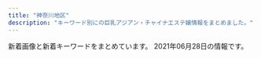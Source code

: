 ```yaml
---
title: "神奈川地区"
description: "キーワード別にの巨乳アジアン・チャイナエステ嬢情報をまとめました。"
---
```


新着画像と新着キーワードをまとめています。
2021年06月28日の情報です。

<DmmAffiliateIns />
<KeywordTable
  shops={
    [
    {
        "url": "http://www.sugoi.esturl.com/",
        "img_links": [
            "http://www.sugoi.esturl.com/photo_news/upimg/75643607cd8483a10c_0.jpg",
            "http://www.sugoi.esturl.com/images/sp_top.jpg",
            "http://www.sugoi.esturl.com/images/maining.jpg",
            "http://www.sugoi.esturl.com/photo_news/upimg/70951608b5e693bbf5_0.jpg",
            "http://www.sugoi.esturl.com/images/tit_therapist.png",
            "http://www.sugoi.esturl.com/photo_news/upimg/9825560a1fc08bf3dd_0.jpg",
            "http://www.sugoi.esturl.com/images/tit_new.png",
            "http://www.sugoi.esturl.com/files/008.jpg",
            "http://www.sugoi.esturl.com/files/003.jpg",
            "http://www.sugoi.esturl.com/images/top.jpg",
            "http://www.sugoi.esturl.com/files/007.jpg",
            "http://www.sugoi.esturl.com/files/002.jpg",
            "http://www.sugoi.esturl.com/images/sp_tit_therapist.png",
            "http://www.sugoi.esturl.com/files/005.jpg",
            "http://www.sugoi.esturl.com/files/001.jpg",
            "http://www.sugoi.esturl.com/files/006.jpg",
            "http://www.sugoi.esturl.com/files/004.jpg",
            "http://www.sugoi.esturl.com/images/sp_tit_new.png",
            "http://www.sugoi.esturl.com/photo_news/upimg/5092060b9e64abf34d_0.jpg",
            "http://www.sugoi.esturl.com/images/img_tel.png"
        ],
        "keywords": {
            "C": 12,
            "D": 36,
            "86": 12,
            "87": 36
        },
        "name": "\u3059\u3054\u3044\u7652\u3057",
        "station": "JR\u6238\u585a\u99c5"
    },
    {
        "keywords": {
            "D": 48,
            "87": 12,
            "85": 12,
            "86": 24,
            "C": 40
        },
        "station": "\u4e0a\u5927\u5ca1\u99c5\u897f\u53e3",
        "img_links": [
            "https://kanojyo-room.jpn.cm/images/room4.jpg",
            "https://kanojyo-room.jpn.cm/images/link_nav07.jpg",
            "https://kanojyo-room.jpn.cm/images/sp_top.jpg",
            "https://kanojyo-room.jpn.cm/images/room1.jpg",
            "https://kanojyo-room.jpn.cm/images/room2.jpg",
            "https://kanojyo-room.jpn.cm/images/room3.jpg",
            "https://kanojyo-room.jpn.cm/images/top.png",
            "https://kanojyo-room.jpn.cm/images/link_nav06.jpg",
            "https://kanojyo-room.jpn.cm/images/close_eject.png",
            "https://kanojyo-room.jpn.cm/images/link_nav03.jpg",
            "https://kanojyo-room.jpn.cm/images/link_nav02.jpg",
            "https://kanojyo-room.jpn.cm/images/tit_eject.jpg",
            "https://kanojyo-room.jpn.cm/images/link_nav05.jpg",
            "https://kanojyo-room.jpn.cm/photos/sites/24/2021/06/2021061014484398.jpg",
            "https://kanojyo-room.jpn.cm/images/link_nav01.jpg",
            "https://kanojyo-room.jpn.cm/images/link_nav04.jpg",
            "https://kanojyo-room.jpn.cm/images/room5.jpg",
            "https://kanojyo-room.jpn.cm/images/img_eject.jpg",
            "https://kanojyo-room.jpn.cm/images/btn_eject.jpg",
            "https://kanojyo-room.jpn.cm/images/tit_face.jpg",
            "https://kanojyo-room.jpn.cm/photos/sites/24/2021/06/2021061014482026.jpg",
            "https://kanojyo-room.jpn.cm/photos/sites/24/2021/06/2021061014491572.jpg",
            "https://kanojyo-room.jpn.cm/images/tit_new.jpg",
            "https://kanojyo-room.jpn.cm/images/room6.jpg",
            "https://kanojyo-room.jpn.cm/photos/sites/24/2021/06/2021061014474482.jpg"
        ],
        "name": "\u86cd",
        "url": "https://kanojyo-room.jpn.cm/"
    },
    {
        "keywords": {
            "E": 10,
            "D": 10,
            "C": 13,
            "87": 10,
            "88": 5,
            "85": 5
        },
        "url": "https://fuwafuwa-girl.jpn.vin/",
        "img_links": [
            "https://fuwafuwa-girl.jpn.vin/images/m10.jpg",
            "https://fuwafuwa-girl.jpn.vin/images/s_news.png",
            "https://fuwafuwa-girl.jpn.vin/images/room1.jpg",
            "https://fuwafuwa-girl.jpn.vin/images/room2.jpg",
            "https://fuwafuwa-girl.jpn.vin/images/room3.jpg",
            "https://fuwafuwa-girl.jpn.vin/images/m12.jpg",
            "https://fuwafuwa-girl.jpn.vin/images/m15.jpg",
            "https://fuwafuwa-girl.jpn.vin/photos/sites/34/2021/02/2021022406110384.jpg",
            "https://fuwafuwa-girl.jpn.vin/photos/sites/34/2021/02/2021022406110282.jpg",
            "https://fuwafuwa-girl.jpn.vin/images/info.jpg",
            "https://fuwafuwa-girl.jpn.vin/images/m11.jpg",
            "https://fuwafuwa-girl.jpn.vin/images/m14.jpg",
            "https://fuwafuwa-girl.jpn.vin/images/s_massage.png",
            "https://fuwafuwa-girl.jpn.vin/images/mobile.jpg",
            "https://fuwafuwa-girl.jpn.vin/images/s_pick.png",
            "https://fuwafuwa-girl.jpn.vin/images/room4.jpg",
            "https://fuwafuwa-girl.jpn.vin/images/m7.jpg",
            "https://fuwafuwa-girl.jpn.vin/images/top.png",
            "https://fuwafuwa-girl.jpn.vin/images/m13.jpg",
            "https://fuwafuwa-girl.jpn.vin/images/m9.jpg",
            "https://fuwafuwa-girl.jpn.vin/images/m8.jpg",
            "https://fuwafuwa-girl.jpn.vin/photos/sites/34/2021/02/202102240611046.jpg",
            "https://fuwafuwa-girl.jpn.vin/images/s_link.png",
            "https://fuwafuwa-girl.jpn.vin/images/s_staff.png",
            "https://fuwafuwa-girl.jpn.vin/photos/sites/34/2021/02/2021022406110276.jpg"
        ],
        "station": "\u4e0a\u5927\u5ca1\u99c5",
        "name": "\u3075\u308f\u3075\u308f\u5a18"
    },
    {
        "url": "http://lavender-est.xyz/",
        "img_links": [
            "http://lavender-est.xyz/girl/10.jpg",
            "http://lavender-est.xyz/images/twitter.jpg",
            "http://lavender-est.xyz/images/mobile.png",
            "http://lavender-est.xyz/girl/7_1.jpg",
            "http://lavender-est.xyz/girl/14_2.jpg",
            "http://lavender-est.xyz/girl/11.jpg",
            "http://lavender-est.xyz/girl/4_1.jpg",
            "http://lavender-est.xyz/images/room/r1.jpg",
            "http://lavender-est.xyz/girl/10_1.jpg",
            "http://lavender-est.xyz/girl/3_1.jpg",
            "http://lavender-est.xyz/girl/9.jpg",
            "http://lavender-est.xyz/images/room/r3.jpg",
            "http://lavender-est.xyz/images/tel.png",
            "http://lavender-est.xyz/girl/15_1.jpg",
            "http://lavender-est.xyz/girl/no.jpg",
            "http://lavender-est.xyz/girl/9_1.jpg",
            "http://lavender-est.xyz/girl/9_2.jpg",
            "http://lavender-est.xyz/girl/5_2.jpg",
            "http://lavender-est.xyz/girl/5_3.jpg",
            "http://lavender-est.xyz/girl/15.jpg",
            "http://lavender-est.xyz/i/girl/4.jpg",
            "http://lavender-est.xyz/images/top01.jpg",
            "http://lavender-est.xyz/girl/3.jpg",
            "http://lavender-est.xyz/girl/7.jpg",
            "http://lavender-est.xyz/girl/1.jpg",
            "http://lavender-est.xyz/images/lr_02.jpg",
            "http://lavender-est.xyz/girl/7_2.jpg",
            "http://lavender-est.xyz/girl/4.jpg",
            "http://lavender-est.xyz/girl/14_1.jpg",
            "http://lavender-est.xyz/girl/5.jpg",
            "http://lavender-est.xyz/girl/2_1.jpg",
            "http://lavender-est.xyz/girl/14.jpg",
            "http://lavender-est.xyz/girl/5_1.jpg",
            "http://lavender-est.xyz/girl/6.jpg",
            "http://lavender-est.xyz/girl/2.jpg",
            "http://lavender-est.xyz/girl/6_1.jpg",
            "http://lavender-est.xyz/images/room/r4.jpg",
            "http://lavender-est.xyz/girl/11_1.jpg",
            "http://lavender-est.xyz/girl/11_2.jpg",
            "http://lavender-est.xyz/images/room/r2.jpg",
            "http://lavender-est.xyz/girl/10_2.jpg",
            "http://lavender-est.xyz/images/bar_staff.jpg",
            "http://lavender-est.xyz/images/pro_girl_line.jpg"
        ],
        "keywords": {},
        "name": "\u30e9\u30d9\u30f3\u30c0\u30fc",
        "station": "JR\u85e4\u6ca2\u99c5\u5357\u53e3"
    },
    {
        "img_links": [
            "http://www.hatsukoi.mensest.com/files/005.jpg",
            "http://www.hatsukoi.mensest.com/files/002.jpg",
            "http://www.hatsukoi.mensest.com/images/btn2.png",
            "http://www.hatsukoi.mensest.com/images/icon_tel.png",
            "http://www.hatsukoi.mensest.com/files/004.jpg",
            "http://www.hatsukoi.mensest.com/files/006.jpg",
            "http://www.hatsukoi.mensest.com/files/001.jpg",
            "http://www.hatsukoi.mensest.com/common/images/photo01.jpg",
            "http://www.hatsukoi.mensest.com/common/images/photo03.jpg",
            "http://www.hatsukoi.mensest.com/images/icon_top.png",
            "http://www.hatsukoi.mensest.com/images/icon_info.png",
            "http://www.hatsukoi.mensest.com/images/icon_staff.png",
            "http://www.hatsukoi.mensest.com/images/mainImg_sub.jpg",
            "http://www.hatsukoi.mensest.com/common/images/photo02.jpg",
            "http://www.hatsukoi.mensest.com/files/003.jpg"
        ],
        "station": "JR\u6771\u6238\u585a\u99c5\u6771\u53e3",
        "url": "http://www.hatsukoi.mensest.com/",
        "name": "\u521d\u604b",
        "keywords": {
            "86": 4,
            "D": 24,
            "87": 16,
            "88": 4
        }
    },
    {
        "station": "JR\u5e73\u585a\u99c5",
        "img_links": [
            "http://esthe-massage.pw/img/cg05.jpg",
            "http://esthe-massage.pw/img/m20.jpg",
            "http://esthe-massage.pw/img/noo.png",
            "http://esthe-massage.pw/img/m5.jpg",
            "http://esthe-massage.pw/img/m4.jpg",
            "http://esthe-massage.pw/img/m30.jpg",
            "http://esthe-massage.pw/img/cg04.jpg",
            "http://esthe-massage.pw/img/stan.png",
            "http://esthe-massage.pw/img/cg01.jpg",
            "http://esthe-massage.pw/img/cg02.jpg",
            "http://esthe-massage.pw/img/top.jpg",
            "http://esthe-massage.pw/img/m1.jpg",
            "http://esthe-massage.pw/img/m60.jpg",
            "http://esthe-massage.pw/img/no.png",
            "http://esthe-massage.pw/img/m6.jpg",
            "http://esthe-massage.pw/img/fla.jpg",
            "http://esthe-massage.pw/img/m10.jpg",
            "http://esthe-massage.pw/img/cg03.jpg",
            "http://esthe-massage.pw/img/m3.jpg",
            "http://esthe-massage.pw/img/m2.jpg"
        ],
        "url": "http://esthe-massage.pw/",
        "name": "\u6843\u9999",
        "keywords": {
            "E": 2,
            "86": 3,
            "85": 1,
            "D": 3,
            "87": 1
        }
    },
    {
        "keywords": {
            "D": 4,
            "90": 1,
            "85": 1,
            "88": 1,
            "87": 1,
            "89": 2,
            "C": 2
        },
        "img_links": [
            "http://candy.relaxjp.com/css/staff/staff002.png",
            "http://candy.relaxjp.com/css/staff/staff007.png",
            "http://candy.relaxjp.com/css/staff/staff006-a.png",
            "http://candy.relaxjp.com/css/staff/staff007-a.png",
            "http://candy.relaxjp.com/css/nav/nav-005.png",
            "http://candy.relaxjp.com/css/staff/staff001-a.png",
            "http://candy.relaxjp.com/css/staff/staff0001.png",
            "http://candy.relaxjp.com/css/staff/staff003.png",
            "http://candy.relaxjp.com/css/nav/nav-001.png",
            "http://candy.relaxjp.com/css/nav/nav-004.png",
            "http://candy.relaxjp.com/css/osusume30.jpg",
            "http://candy.relaxjp.com/images/slider1/003.jpg",
            "http://candy.relaxjp.com/css/top000001.png",
            "http://candy.relaxjp.com/css/staff/staff005.png",
            "http://candy.relaxjp.com/css/staff/staff004-a.png",
            "http://candy.relaxjp.com/css/tel.png",
            "http://candy.relaxjp.com/css/staff/staff005-a.png",
            "http://candy.relaxjp.com/images/slider1/001.jpg",
            "http://candy.relaxjp.com/css/nav/nav-003.png",
            "http://candy.relaxjp.com/css/nav/nav-006.png",
            "http://candy.relaxjp.com/css/staff/staff006.png",
            "http://candy.relaxjp.com/css/staff/staff004.png",
            "http://candy.relaxjp.com/css/nav/nav-002.png",
            "http://candy.relaxjp.com/css/staff/staff003-a.png",
            "http://candy.relaxjp.com/css/staff/staff002-a.png"
        ],
        "station": "JR\u6771\u6238\u585a\u99c5\u6771\u53e3",
        "name": "Candy",
        "url": "http://candy.relaxjp.com/"
    },
    {
        "keywords": {
            "D": 15,
            "85": 3,
            "86": 12,
            "C": 3,
            "87": 3
        },
        "img_links": [
            "http://oppama.iest.info/photos/sites/10/2018/07/2018073109281695.jpg",
            "http://oppama.iest.info/images/s_pick.png",
            "http://oppama.iest.info/photos/sites/10/2018/07/2018073109281797.jpg",
            "http://oppama.iest.info/images/room4.jpg",
            "http://cdn.dino-es.com/images/logo/150x40DinoEs.png",
            "http://oppama.iest.info/photos/sites/10/2018/07/2018073109281740.jpg",
            "http://oppama.iest.info/images/bj3.jpg",
            "http://cdn.dino-es.com/images/line.jpg",
            "http://oppama.iest.info/images/room3.jpg",
            "http://oppama.iest.info/images/mobile.png",
            "http://oppama.iest.info/photos/sites/10/2018/05/2018053009323272.jpg",
            "http://oppama.iest.info/images/s_news2.png",
            "http://oppama.iest.info/images/l1.jpg",
            "http://oppama.iest.info/photos/sites/10/2018/07/2018073109281759.jpg",
            "http://oppama.iest.info/images/s_news.png",
            "http://oppama.iest.info/photos/sites/10/2018/07/2018073109281781.jpg",
            "http://oppama.iest.info/images/room2.jpg",
            "http://oppama.iest.info/images/top.jpg",
            "http://oppama.iest.info/photos/sites/10/2018/05/2018053009323210.jpg",
            "http://oppama.iest.info/photos/sites/10/2018/05/2018053009323372.jpg",
            "http://cdn.dino-es.com/images/allpics/KL77e92f55838704c7de0a1eb6ca2a81a0/4ec1d6974658a8b101911755e5d05691.jpg",
            "http://oppama.iest.info/images/s_staff.jpg",
            "http://oppama.iest.info/images/room6.jpg",
            "http://oppama.iest.info/images/room5.jpg",
            "http://oppama.iest.info/images/room1.jpg",
            "http://oppama.iest.info/photos/sites/10/2018/05/2018053009323253.jpg"
        ],
        "url": "http://oppama.iest.info/",
        "name": "\u8ffd\u6d5c\u30de\u30c3\u30b5\u30fc\u30b8",
        "station": "\u8ffd\u6d5c\u99c5"
    },
    {
        "img_links": [
            "http://haruk.work/sp/images/news.jpg",
            "http://haruk.work/sp/images/footer.png",
            "http://haruk.work/images/2.jpg",
            "http://haruk.work/sp/images/int4.jpg",
            "http://haruk.work/images/line.png",
            "http://haruk.work/images/1.jpg",
            "http://haruk.work/sp/images/info.png",
            "http://haruk.work/sp/images/int3.jpg",
            "http://haruk.work/sp/images/3.jpg",
            "http://haruk.work/sp/img/yuna1.jpg",
            "http://haruk.work/sp/img/akari1.jpg",
            "http://haruk.work/sp/images/int1.jpg",
            "http://haruk.work/images/tel.jpg",
            "http://haruk.work/images/staff_t.jpg",
            "http://haruk.work/sp/images/tel.jpg",
            "http://haruk.work/images/interior_t.jpg",
            "http://haruk.work/sp/images/newsb.png",
            "http://haruk.work/images/sys.png",
            "http://haruk.work/img/akari1.jpg",
            "http://haruk.work/sp/images/sys.png",
            "http://haruk.work/sp/img/ayumi1.jpg",
            "http://haruk.work/sp/images/ac2.jpg",
            "http://haruk.work/img/yuna1.jpg",
            "http://haruk.work/sp/menu/top.jpg",
            "http://haruk.work/images/3.jpg",
            "http://haruk.work/sp/images/sms.jpg",
            "http://haruk.work/images/sm.jpg",
            "http://haruk.work/images/info.png",
            "http://haruk.work/images/rec1.png",
            "http://haruk.work/sp/images/head.jpg",
            "http://haruk.work/sp/images/staff_t.jpg",
            "http://haruk.work/sp/images/rec2.jpg",
            "http://haruk.work/images/ta.jpg",
            "http://haruk.work/sp/images/int5.jpg",
            "http://haruk.work/sp/images/rec1.png",
            "http://haruk.work/sp/images/2.jpg",
            "http://haruk.work/images/int1.png",
            "http://haruk.work/sp/images/ac1.jpg",
            "http://haruk.work/sp/images/int2.jpg",
            "http://haruk.work/images/news.png",
            "http://haruk.work/images/head.jpg",
            "http://haruk.work/img/ayumi1.jpg",
            "http://haruk.work/sp/images/1.jpg",
            "http://haruk.work/sp/images/info_t.jpg",
            "http://haruk.work/sp/images/interior_t.jpg",
            "http://haruk.work/sp/menu/staff.jpg",
            "http://haruk.work/images/rec2.jpg",
            "http://haruk.work/images/int2.png"
        ],
        "station": "JR\u5927\u8239\u99c5\u6771\u53e3",
        "url": "http://haruk.work/",
        "name": "\u5eb7\u7f8e\uff5e\u30b3\u30a6\u30df\uff5e",
        "keywords": {}
    },
    {
        "keywords": {},
        "img_links": [
            "http://yacho.est-u.com/images/index_12.jpg",
            "http://yacho.est-u.com/images/staff_03.jpg",
            "http://yacho.est-u.com/images/staff_01.jpg",
            "http://yacho.est-u.com/images/index_15.jpg",
            "http://yacho.est-u.com/images/1.jpg",
            "http://yacho.est-u.com/images/index_02.jpg",
            "http://yacho.est-u.com/images/index_10.jpg",
            "http://yacho.est-u.com/images/6.jpg",
            "http://yacho.est-u.com/images/index_17.jpg",
            "http://yacho.est-u.com/images/index_06.jpg",
            "http://yacho.est-u.com/images/k1.jpg",
            "http://yacho.est-u.com/images/index_07.jpg",
            "http://yacho.est-u.com/images/index_01.jpg",
            "http://yacho.est-u.com/images/index_04.jpg",
            "http://yacho.est-u.com/images/3.jpg",
            "http://yacho.est-u.com/images/k2.jpg",
            "http://yacho.est-u.com/images/index_03.jpg",
            "http://yacho.est-u.com/images/index_14.jpg",
            "http://yacho.est-u.com/images/index_05.jpg",
            "http://yacho.est-u.com/images/2.jpg",
            "http://yacho.est-u.com/images/5.jpg",
            "http://yacho.est-u.com/images/4.jpg"
        ],
        "station": "JR\u85e4\u6ca2\u99c5\u5357\u53e3",
        "name": "\u591c\u8776",
        "url": "http://yacho.est-u.com/"
    },
    {
        "station": "JR\u65b0\u6749\u7530\u99c5\u897f\u53e3",
        "keywords": {},
        "img_links": [
            "http://www.sh-riraku77.site/picture/top23.png",
            "http://www.sh-riraku77.site/plus/images/room4.jpg",
            "http://www.sh-riraku77.site/picture/i_therapist.png",
            "http://www.sh-riraku77.site/uploads/210608/1-21060Q30J02X.jpg",
            "http://www.sh-riraku77.site/picture/photo3.png",
            "http://www.sh-riraku77.site/picture/top22.png",
            "http://www.sh-riraku77.site/picture/end.png",
            "http://www.sh-riraku77.site/plus/images/room3.jpg",
            "http://www.sh-riraku77.site/plus/images/room2.jpg",
            "http://www.sh-riraku77.site/picture/s_staff.png",
            "http://www.sh-riraku77.site/plus/images/room1.jpg",
            "http://www.sh-riraku77.site/uploads/210325/1-210325133926495.jpg",
            "http://www.sh-riraku77.site/picture/s_new.png"
        ],
        "name": "\u82b1\u306e\u604b",
        "url": "http://www.sh-riraku77.site/"
    },
    {
        "station": "\u6e58\u5357\u53f0\u99c5\u6771\u53e3",
        "url": "http://www.kaori.mensest.com/",
        "keywords": {
            "C": 13,
            "87": 10,
            "D": 10
        },
        "img_links": [
            "http://princess.ests.jp/images/room-1.jpg",
            "http://www.kaori.mensest.com/images/room-00.jpg",
            "http://www.kaori.mensest.com/files/004.jpg",
            "http://www.kaori.mensest.com/images/mobile.jpg",
            "http://princess.ests.jp/images/room-4.jpg",
            "http://www.kaori.mensest.com/files/002.jpg",
            "http://www.kaori.mensest.com/files/003.jpg",
            "http://www.kaori.mensest.com/files/001.jpg",
            "http://princess.ests.jp/images/room-3.jpg",
            "http://www.kaori.mensest.com/images/top.png",
            "http://www.kaori.mensest.com/images/s_staff.jpg",
            "http://www.kaori.mensest.com/files/005.jpg",
            "http://www.kaori.mensest.com/images/s_link.jpg"
        ],
        "name": "\u591c\u306e\u9999\u308a"
    },
    {
        "keywords": {
            "F": 8,
            "E": 8,
            "C": 8,
            "D": 61
        },
        "name": "\u30ad\u30e5\u30fc\u30c8",
        "station": "JR\u5c0f\u7530\u539f\u99c5\u897f\u53e3",
        "img_links": [
            "http://onlyone-relax.xyz/images/cg07.jpg",
            "http://onlyone-relax.xyz/images/1.jpg",
            "http://onlyone-relax.xyz/images/top2.png",
            "http://onlyone-relax.xyz/images/cg05.jpg",
            "http://onlyone-relax.xyz/images/cg04.jpg",
            "http://onlyone-relax.xyz/images/cg01.jpg",
            "http://onlyone-relax.xyz/images/spacer300x450.png",
            "http://onlyone-relax.xyz/images/cg10.jpg",
            "http://onlyone-relax.xyz/images/qr.jpg",
            "http://onlyone-relax.xyz/images/2.jpg",
            "http://onlyone-relax.xyz/images/cg02.jpg",
            "http://onlyone-relax.xyz/images/cg09.jpg",
            "http://onlyone-relax.xyz/images/cg06.jpg",
            "http://onlyone-relax.xyz/images/4.jpg",
            "http://onlyone-relax.xyz/images/cg03.jpg",
            "http://onlyone-relax.xyz/images/top.png",
            "http://onlyone-relax.xyz/images/cg08.jpg"
        ],
        "url": "http://onlyone-relax.xyz/"
    },
    {
        "name": "\u990a\u751f\u5802",
        "img_links": [
            "http://es-treat.com/staff/yuyu/01mb.jpg",
            "http://es-treat.com/staff/nana/01.jpg",
            "http://es-treat.com/pic/head.jpg",
            "http://es-treat.com/staff/remi/01.jpg",
            "http://es-treat.com/staff/yuyu/01.jpg",
            "http://es-treat.com/staff/rie/01mb.jpg",
            "http://es-treat.com/staff/nana/01mb.jpg",
            "http://es-treat.com/staff/emi/01mb.jpg",
            "http://es-treat.com/img/tel.jpg",
            "http://es-treat.com/staff/remi/01mb.jpg",
            "http://es-treat.com/staff/emi/01.jpg",
            "http://es-treat.com/img/ttl_staff.png",
            "http://es-treat.com/staff/rie/01.jpg",
            "http://es-treat.com/staff/yuri/01mb.jpg",
            "http://es-treat.com/staff/yuri/01.jpg",
            "http://es-treat.com/img/acs.jpg",
            "http://es-treat.com/pic/topimg1.jpg"
        ],
        "station": "\u5929\u738b\u753a\u99c5\u5357\u53e3",
        "url": "http://es-treat.com/",
        "keywords": {
            "C": 13
        }
    },
    {
        "station": "JR\u6238\u585a\u99c5\u6771\u53e3",
        "name": "\u840c\u3048",
        "keywords": {
            "86": 18,
            "E": 3,
            "D": 15
        },
        "url": "http://pretty-esthe.com/",
        "img_links": [
            "http://pretty-esthe.com/images/cg01.jpg",
            "http://pretty-esthe.com/images/cg02.jpg",
            "http://pretty-esthe.com/images/r1.jpg",
            "http://pretty-esthe.com/images/staff_s.png",
            "http://pretty-esthe.com/images/top.png",
            "http://pretty-esthe.com/images/cg07.jpg",
            "http://pretty-esthe.com/images/r3.jpg",
            "http://pretty-esthe.com/images/r2.jpg",
            "http://pretty-esthe.com/images/cg03.jpg",
            "http://pretty-esthe.com/images/cg09.jpg",
            "http://pretty-esthe.com/images/evetop.png",
            "http://pretty-esthe.com/images/r4.jpg",
            "http://pretty-esthe.com/images/cg05.jpg",
            "http://pretty-esthe.com/images/news.png"
        ]
    },
    {
        "name": "Best Love \uff5e\u30d9\u30b9\u30c8\u30e9\u30d6\uff5e",
        "station": "JR\u5e73\u585a\u99c5\u5317\u53e3",
        "url": "http://www.bestlove.iesjp.com/",
        "keywords": {
            "C": 37,
            "87": 12,
            "D": 8,
            "83": 20
        },
        "img_links": [
            "http://www.bestlove.iesjp.com/files/003-03.jpg",
            "http://www.bestlove.iesjp.com/files/005-02.jpg",
            "http://www.bestlove.iesjp.com/files/009-03.jpg",
            "http://www.bestlove.iesjp.com/files/008.jpg",
            "http://www.bestlove.iesjp.com/files/001-03.jpg",
            "http://www.bestlove.iesjp.com/files/002-02.jpg",
            "http://www.bestlove.iesjp.com/files/001-02.jpg",
            "http://www.bestlove.iesjp.com/files/004-02.jpg",
            "http://www.bestlove.iesjp.com/files/004.jpg",
            "http://www.bestlove.iesjp.com/files/005.jpg",
            "http://www.bestlove.iesjp.com/files/002-03.jpg",
            "http://www.bestlove.iesjp.com/files/007-02.jpg",
            "http://www.bestlove.iesjp.com/files/007-03.jpg",
            "http://www.bestlove.iesjp.com/files/001.jpg",
            "http://www.bestlove.iesjp.com/files/007.jpg",
            "http://www.bestlove.iesjp.com/files/008-03.jpg",
            "http://www.bestlove.iesjp.com/photo_news/upimg/3962760c85494d91ae_0.jpg",
            "http://www.bestlove.iesjp.com/photo_news/upimg/5129560a1cb3fa4f74_0.jpg",
            "http://www.bestlove.iesjp.com/files/006-02.jpg",
            "http://www.bestlove.iesjp.com/files/009-02.jpg",
            "http://www.bestlove.iesjp.com/images/line.png",
            "http://www.bestlove.iesjp.com/files/009.jpg",
            "http://www.bestlove.iesjp.com/files/002.jpg",
            "http://www.bestlove.iesjp.com/files/004-03.jpg",
            "http://www.bestlove.iesjp.com/images/mobile.jpg",
            "http://www.bestlove.iesjp.com/files/005-03.jpg",
            "http://www.bestlove.iesjp.com/files/006-03.jpg",
            "http://www.bestlove.iesjp.com/images/r3.jpg",
            "http://www.bestlove.iesjp.com/files/006.jpg",
            "http://www.bestlove.iesjp.com/images/atomosky.jpg",
            "http://www.bestlove.iesjp.com/files/003.jpg",
            "http://www.bestlove.iesjp.com/files/008-02.jpg",
            "http://www.bestlove.iesjp.com/files/003-02.jpg"
        ]
    },
    {
        "keywords": {},
        "img_links": [
            "http://www.hamabei.com/images/giral012.jpg",
            "http://www.hamabei.com/images/buttona_08.jpg",
            "http://www.hamabei.com/images/miki1.jpg",
            "http://www.hamabei.com/images/buttona_06.jpg",
            "http://www.hamabei.com/images/nana1.jpg",
            "http://www.hamabei.com/images/buttona_03.jpg",
            "http://www.hamabei.com/images/yuka1.jpg",
            "http://www.hamabei.com/images/qr.jpg",
            "http://www.hamabei.com/images/giral007.jpg",
            "http://www.hamabei.com/images/buttona_05.jpg",
            "http://www.hamabei.com/images/giral015.jpg",
            "http://www.hamabei.com/images/buttona_04.jpg",
            "http://www.hamabei.com/images/giral014.jpg",
            "http://www.hamabei.com/images/kaori1.jpg",
            "http://www.hamabei.com/images/giral009.jpg",
            "http://www.hamabei.com/images/buttona_07.jpg"
        ],
        "station": "JR\u8305\u30f6\u5d0e\u99c5\u5357\u53e3",
        "name": "\u6d5c\u8fba\u306e\u604b",
        "url": "http://www.hamabei.com/"
    },
    {
        "img_links": [],
        "url": "http://oil.abnavi.info/",
        "station": "\u9db4\u5dfb\u6e29\u6cc9\u99c5\u5317\u53e3",
        "keywords": {},
        "name": "\u30a2\u30ed\u30a8"
    },
    {
        "keywords": {},
        "station": "\u6e58\u5357\u53f0\u99c5\u897f\u53e3",
        "name": "\u6e05\u6c34\u6e7e",
        "url": "http://vinerty.xyz/",
        "img_links": [
            "http://vinerty.xyz/uploads/210414/1-21041415424K61.jpg",
            "http://vinerty.xyz/templets/default/picture/rec1.png",
            "http://vinerty.xyz/uploads/180620/1-1P62010193X63.jpg",
            "http://vinerty.xyz/uploads/210414/1-210414154313312.jpg",
            "http://vinerty.xyz/uploads/210414/1-21041416305D18.jpg",
            "http://vinerty.xyz/templets/default/picture/head.jpg",
            "http://vinerty.xyz/uploads/180620/1-1P62010154K00.png",
            "http://vinerty.xyz/uploads/210414/1-210414154346291.png",
            "http://vinerty.xyz/uploads/210424/1-210424092F2349.jpg",
            "http://vinerty.xyz/uploads/210414/1-2104141542145O.jpg",
            "http://vinerty.xyz/templets/default/picture/staff_t.jpg",
            "http://vinerty.xyz/templets/default/picture/news.jpg",
            "http://vinerty.xyz/templets/default/picture/interior_t.jpg"
        ]
    },
    {
        "keywords": {},
        "station": "\u8305\u30f6\u5d0e\u99c5\u5357\u53e3",
        "url": "http://tenshinokoi.es-come.net/",
        "name": "\u5929\u4f7f\u306e\u604b",
        "img_links": [
            "http://tenshinokoi.es-come.net/images/info1.jpg",
            "http://tenshinokoi.es-come.net/images/infobar.png",
            "http://tenshinokoi.es-come.net/images/therapistbar.png",
            "http://tenshinokoi.es-come.net/girls/yuki1.jpg",
            "http://tenshinokoi.es-come.net/i/120/risa1.jpg",
            "http://tenshinokoi.es-come.net/i/80/sumire1.jpg",
            "http://tenshinokoi.es-come.net/girls/misaki1.jpg",
            "http://tenshinokoi.es-come.net/img/yuyu1.jpg",
            "http://tenshinokoi.es-come.net/i/120/yuyu1.jpg",
            "http://tenshinokoi.es-come.net/i/120/sumire1.jpg",
            "http://tenshinokoi.es-come.net/img/sumire1.jpg",
            "http://tenshinokoi.es-come.net/images/share/sp-kp2.png",
            "http://tenshinokoi.es-come.net/img/header01.jpg",
            "http://tenshinokoi.es-come.net/i/120/yuna1.jpg",
            "http://tenshinokoi.es-come.net/images/share/pickup.png",
            "http://tenshinokoi.es-come.net/girls/riri1.jpg",
            "http://tenshinokoi.es-come.net/i/80/yuna1.jpg",
            "http://tenshinokoi.es-come.net/i/80/risa1.jpg",
            "http://tenshinokoi.es-come.net/img/header00.jpg",
            "http://tenshinokoi.es-come.net/images/info2.jpg",
            "http://tenshinokoi.es-come.net/girls/hiromi1.jpg",
            "http://tenshinokoi.es-come.net/girls/yurika1.jpg",
            "http://tenshinokoi.es-come.net/img/header02.jpg",
            "http://tenshinokoi.es-come.net/images/share/tel.png",
            "http://tenshinokoi.es-come.net/img/risa1.jpg",
            "http://tenshinokoi.es-come.net/girls/sumire1.jpg",
            "http://tenshinokoi.es-come.net/images/shishubar.png",
            "http://tenshinokoi.es-come.net/i/80/yuyu1.jpg",
            "http://tenshinokoi.es-come.net/girls/kana1.jpg",
            "http://tenshinokoi.es-come.net/girls/risa1.jpg",
            "http://tenshinokoi.es-come.net/girls/yuyu1.jpg",
            "http://tenshinokoi.es-come.net/images/qr.jpg"
        ]
    },
    {
        "station": "\u79e6\u91ce\u99c5\u5317\u53e3",
        "name": "\u30a2\u30ea\u30fc\u30ca",
        "img_links": [
            "https://arena.jpn.vin/images/s_face.jpg",
            "https://arena.jpn.vin/photos/sites/25/2021/02/2021021019135553.jpg",
            "https://arena.jpn.vin/images/room1.jpg",
            "https://arena.jpn.vin/images/s_news.jpg",
            "https://arena.jpn.vin/images/room3.jpg",
            "https://arena.jpn.vin/images/s_staff.jpg",
            "https://arena.jpn.vin/images/room4.jpg",
            "https://arena.jpn.vin/images/room2.jpg",
            "https://arena.jpn.vin/photos/sites/25/2021/03/2021031912153947.jpg",
            "https://arena.jpn.vin/photos/sites/25/2021/02/2021021019135619.jpg",
            "https://arena.jpn.vin/images/news_bj2.jpg",
            "https://arena.jpn.vin/images/new.jpg",
            "https://arena.jpn.vin/photos/sites/25/2021/02/202102101913575.jpg",
            "https://arena.jpn.vin/images/s_link.jpg",
            "https://arena.jpn.vin/photos/sites/25/2021/04/2021043011491629.jpg",
            "https://arena.jpn.vin/images/mobile.jpg",
            "https://arena.jpn.vin/photos/sites/25/2021/02/2021021019135821.jpg",
            "https://arena.jpn.vin/images/top.jpg",
            "https://arena.jpn.vin/images/tel.jpg",
            "https://arena.jpn.vin/images/s2.jpg",
            "https://arena.jpn.vin/images/s1.jpg"
        ],
        "keywords": {
            "D": 108,
            "85": 36,
            "83": 18,
            "87": 18,
            "C": 14,
            "86": 36
        },
        "url": "https://arena.jpn.vin/"
    },
    {
        "name": "\u5922\u306e\u8776\u3005",
        "keywords": {
            "D": 15,
            "86": 18,
            "E": 3
        },
        "station": "\u4e0a\u6c38\u8c37\u99c5",
        "url": "http://tiffany1818.biz/",
        "img_links": [
            "http://tiffany1818.biz/images/top.png",
            "http://tiffany1818.biz/images/news.png",
            "http://tiffany1818.biz/images/cg01.jpg",
            "http://tiffany1818.biz/images/cg03.jpg",
            "http://tiffany1818.biz/images/staff_s.png",
            "http://tiffany1818.biz/images/cg07.jpg",
            "http://tiffany1818.biz/images/evetop.png",
            "http://tiffany1818.biz/images/cg06.jpg",
            "http://tiffany1818.biz/images/cg02.jpg",
            "http://tiffany1818.biz/images/cg05.jpg"
        ]
    },
    {
        "name": "\u30a2\u30eb\u30b9",
        "url": "https://174018370.wixsite.com/mysite-5/",
        "keywords": {
            "F": 1,
            "84": 4,
            "\u30bb\u30af\u30b7\u30fc": 5,
            "87": 5
        },
        "station": "JR\u85e4\u6ca2\u99c5\u5357\u53e3",
        "img_links": [
            "https://static.wixstatic.com/media/fa16f5_c5eb62e882bb4223841ed94f9c0e4c94~mv2.jpg",
            "https://static.wixstatic.com/media/fa16f5_86eb1c796f8c4331b4c38b69cda1b743~mv2.jpg",
            "https://static.wixstatic.com/media/fa16f5_10bb2bee15cc4bae8e5cb63703e45c70~mv2.jpg"
        ]
    },
    {
        "url": "http://hana-tobira.xyz/",
        "img_links": [
            "http://hana-tobira.xyz/images/g7.jpg",
            "http://hana-tobira.xyz/images/tite-staff.jpg",
            "http://hana-tobira.xyz/images/end.png",
            "http://hana-tobira.xyz/images/tite-link.jpg",
            "http://hana-tobira.xyz/images/g4.jpg",
            "http://hana-tobira.xyz/images/g.jpg",
            "http://hana-tobira.xyz/images/g2.jpg",
            "http://hana-tobira.xyz/images/g5.jpg",
            "http://hana-tobira.xyz/images/tite-i.png",
            "http://hana-tobira.xyz/images/mobile.jpg",
            "http://hana-tobira.xyz/images/pickup_t.jpg",
            "http://hana-tobira.xyz/images/g6.jpg"
        ],
        "keywords": {
            "C": 13
        },
        "name": "\u82b1\u306e\u6249",
        "station": "JR\u85e4\u6ca2\u99c5\u5357\u53e3"
    },
    {
        "img_links": [
            "http://meetyou.me-es.com/images/rec.jpg",
            "http://meetyou.me-es.com/images/r03.jpg",
            "http://meetyou.me-es.com/girl/09.jpg",
            "http://meetyou.me-es.com/girl/015.jpg",
            "http://meetyou.me-es.com/girl/06.jpg",
            "http://meetyou.me-es.com/girl/08.jpg",
            "http://meetyou.me-es.com/images/rec_10.jpg",
            "http://meetyou.me-es.com/images/index_05.jpg",
            "http://meetyou.me-es.com/images/info_tit.jpg",
            "http://meetyou.me-es.com/images/info_10.jpg",
            "http://meetyou.me-es.com/images/sub_13.jpg",
            "http://meetyou.me-es.com/girl/013.jpg",
            "http://meetyou.me-es.com/images/index_10.jpg",
            "http://meetyou.me-es.com/images/index_02.jpg",
            "http://meetyou.me-es.com/images/index_06.jpg",
            "http://meetyou.me-es.com/images/index_08.jpg",
            "http://meetyou.me-es.com/images/index_17.jpg",
            "http://meetyou.me-es.com/girl/03.jpg",
            "http://meetyou.me-es.com/images/staff_10.jpg",
            "http://meetyou.me-es.com/images/index_09.jpg",
            "http://meetyou.me-es.com/images/index_15.jpg",
            "http://meetyou.me-es.com/images/index_04.jpg",
            "http://meetyou.me-es.com/images/r02.jpg",
            "http://meetyou.me-es.com/images/index_07.jpg",
            "http://meetyou.me-es.com/girl/07.jpg",
            "http://meetyou.me-es.com/images/index_03.jpg",
            "http://meetyou.me-es.com/girl/017.jpg",
            "http://meetyou.me-es.com/girl/018.jpg",
            "http://meetyou.me-es.com/images/r01.jpg",
            "http://meetyou.me-es.com/images/index_13.jpg",
            "http://meetyou.me-es.com/girl/00.jpg",
            "http://meetyou.me-es.com/images/index_01.jpg",
            "http://meetyou.me-es.com/images/r04.jpg",
            "http://meetyou.me-es.com/girl/02.jpg"
        ],
        "name": "\u30df\u30fc\u30c8\u30e6\u30fc",
        "keywords": {
            "D": 1,
            "C": 8
        },
        "url": "http://meetyou.me-es.com/",
        "station": "\u9577\u5f8c\u99c5\u6771\u53e3"
    },
    {
        "img_links": [
            "http://izumi.ests.jp/images/info.jpg",
            "http://izumi.ests.jp/images/mobile.jpg",
            "http://izumi.ests.jp/images/s_news.jpg",
            "http://izumi.ests.jp/photos/sites/54/2020/05/2020051209400132.jpg",
            "http://izumi.ests.jp/images/service3.jpg",
            "http://izumi.ests.jp/images/top.jpg",
            "http://izumi.ests.jp/photos/sites/54/2019/10/2019100205592997.jpg",
            "http://izumi.ests.jp/images/room4.jpg",
            "http://izumi.ests.jp/images/service4.jpg",
            "http://izumi.ests.jp/images/room2.jpg",
            "http://izumi.ests.jp/images/service2.jpg",
            "http://izumi.ests.jp/images/service1.jpg",
            "http://izumi.ests.jp/images/s1.jpg",
            "http://izumi.ests.jp/photos/sites/54/2020/09/2020092004565418.jpg",
            "http://izumi.ests.jp/photos/sites/54/2020/07/2020070605483923.jpg",
            "http://izumi.ests.jp/photos/sites/54/2020/12/2020121307073529.jpg",
            "http://izumi.ests.jp/photos/sites/54/2021/05/2021052103244595.jpg",
            "http://izumi.ests.jp/images/room3.jpg",
            "http://izumi.ests.jp/images/room1.jpg",
            "http://izumi.ests.jp/images/info2.jpg",
            "http://izumi.ests.jp/photos/sites/54/2019/10/2019100205593058.jpg",
            "http://izumi.ests.jp/images/s3.jpg"
        ],
        "station": "\u6e58\u5357\u53f0\u99c5\u897f\u53e3",
        "keywords": {
            "86": 8,
            "85": 40,
            "E": 8,
            "C": 8,
            "87": 8,
            "D": 40
        },
        "name": "\u6e58\u5357\u604b",
        "url": "http://izumi.ests.jp/"
    },
    {
        "keywords": {},
        "station": "JR\u85e4\u6ca2\u99c5\u5357\u53e3",
        "name": "\u6075",
        "url": "http://megumi-est.xyz/",
        "img_links": [
            "http://megumi-est.xyz/girl/2.jpg",
            "http://megumi-est.xyz/girl/1.jpg",
            "http://megumi-est.xyz/girl/5.jpg",
            "http://megumi-est.xyz/images/staff_bg.png",
            "http://megumi-est.xyz/girl/8.jpg",
            "http://megumi-est.xyz/images/pickup_line.png",
            "http://megumi-est.xyz/images/roomimg/img3.png",
            "http://megumi-est.xyz/images/roomimg/img2.png",
            "http://megumi-est.xyz/images/newsbg.png",
            "http://megumi-est.xyz/images/topbg.jpg",
            "http://megumi-est.xyz/images/roomimg/img4.png",
            "http://megumi-est.xyz/girl/4.jpg",
            "http://megumi-est.xyz/images/roomimg/img1.png",
            "http://megumi-est.xyz/images/mobile_bg.png"
        ]
    },
    {
        "station": "JR\u85e4\u6ca2\u99c5\u5357\u53e3",
        "name": "\u30c6\u30a3\u30a2\u30e9",
        "url": "http://es-tiara.jpest.net/",
        "keywords": {},
        "img_links": [
            "http://es-tiara.jpest.net/uploads//sites/29/2021/05/g1.jpg",
            "http://es-tiara.jpest.net/uploads//sites/29/elementor/thumbs/g1-p6y6ogby9cdarq0icm1wwjj5eduwzt7ittx28ga660.jpg",
            "http://es-tiara.jpest.net/uploads//sites/29/2020/11/new_03.jpg",
            "http://es-tiara.jpest.net/uploads//sites/29/elementor/thumbs/g3-p6y6s5t17tg0kcmmp7qxqlulr3l1ctxeo6k0dqs9mg.jpg",
            "http://es-tiara.jpest.net/uploads//sites/29/elementor/thumbs/g4-p6y6qq3wrxh8tspq33egfgw92wnulh8652oaziwx4o.jpg",
            "http://es-tiara.jpest.net/uploads//sites/29/2021/05/g4.jpg",
            "http://es-tiara.jpest.net/uploads//sites/29/2020/11/top-1.png",
            "http://es-tiara.jpest.net/uploads//sites/29/2020/11/new_01.jpg",
            "http://es-tiara.jpest.net/uploads//sites/29/2021/05/g2.jpg",
            "http://es-tiara.jpest.net/uploads//sites/29/2021/05/g3.jpg",
            "http://es-tiara.jpest.net/uploads//sites/29/2020/11/liushu.png",
            "http://es-tiara.jpest.net/uploads//sites/29/elementor/thumbs/g2-p6y6me2p9fjnaj0de7ydxk9qgy0x3q0q7mdpblc9tk.jpg"
        ]
    },
    {
        "url": "http://yushinen.info/",
        "name": "\u7652\u5fc3\u5712",
        "keywords": {},
        "img_links": [
            "http://yushinen.info/images/nei-03.png",
            "http://yushinen.info/images/g4.jpg",
            "http://yushinen.info/images/g1.jpg",
            "http://yushinen.info/images/g3.jpg",
            "http://yushinen.info/images/g2.jpg",
            "http://yushinen.info/images/top.jpg",
            "http://yushinen.info/images/flw.png",
            "http://yushinen.info/images/g0.jpg",
            "http://yushinen.info/images/room6.jpg",
            "http://yushinen.info/images/room1.jpg",
            "http://yushinen.info/images/mobile.png",
            "http://yushinen.info/images/room2.jpg",
            "http://yushinen.info/images/room4.jpg",
            "http://yushinen.info/images/g5.jpg",
            "http://yushinen.info/images/room5.jpg",
            "http://yushinen.info/images/info.png",
            "http://yushinen.info/images/g7.jpg",
            "http://yushinen.info/images/room3.jpg",
            "http://yushinen.info/images/g6.jpg"
        ],
        "station": "JR\u85e4\u6ca2\u99c5\u5357\u53e3"
    },
    {
        "keywords": {
            "86": 6,
            "87": 18,
            "D": 24
        },
        "url": "http://www.bijinsalon.mensest.com/",
        "img_links": [
            "http://www.bijinsalon.mensest.com/images/sp_tit_new.png",
            "http://www.bijinsalon.mensest.com/images/img_tel.png",
            "http://www.bijinsalon.mensest.com/files/002.jpg",
            "http://www.bijinsalon.mensest.com/files/004.jpg",
            "http://www.bijinsalon.mensest.com/files/001.jpg",
            "http://www.bijinsalon.mensest.com/images/top.jpg",
            "http://www.bijinsalon.mensest.com/images/tit_new.png",
            "http://www.bijinsalon.mensest.com/images/tit_therapist.png",
            "http://www.bijinsalon.mensest.com/images/sp_tit_therapist.png",
            "http://www.bijinsalon.mensest.com/images/maining.jpg",
            "http://www.bijinsalon.mensest.com/images/sp_top.jpg",
            "http://www.bijinsalon.mensest.com/files/005.jpg"
        ],
        "name": "\u7f8e\u4eba\u30b5\u30ed\u30f3",
        "station": "JR\u4fdd\u571f\u30f6\u8c37\u99c5\u6771\u53e3"
    },
    {
        "url": "http://piyuataichi.xyz/",
        "name": "calm \u30ab\u30fc\u30e0",
        "keywords": {
            "D": 6,
            "85": 2,
            "86": 4
        },
        "img_links": [
            "http://piyuataichi.xyz/uploads/210626/1-21062616412X63.jpg",
            "http://piyuataichi.xyz/uploads/210626/1-210626164312E4.jpg",
            "http://piyuataichi.xyz/uploads/210626/1-210626164J14c.jpg",
            "http://piyuataichi.xyz/uploads/210626/1-210626164Ja12.jpg",
            "http://piyuataichi.xyz/uploads/210626/1-21062616432Y02.jpg",
            "http://piyuataichi.xyz/picture/evetop.png",
            "http://piyuataichi.xyz/uploads/210626/1-210626164151A6.jpg",
            "http://piyuataichi.xyz/picture/top.png",
            "http://piyuataichi.xyz/picture/news.png",
            "http://piyuataichi.xyz/picture/staff_s.png"
        ],
        "station": "JR\u85e4\u6ca2\u99c5\u5357\u53e3"
    },
    {
        "keywords": {
            "D": 36,
            "C": 52,
            "83": 12,
            "86": 12,
            "85": 24
        },
        "name": "\u30c6\u30df\u30ea",
        "url": "https://temiri.ests.jp/",
        "img_links": [
            "https://temiri.ests.jp/images/tit_eject.jpg",
            "https://temiri.ests.jp/images/link_nav03.jpg",
            "https://temiri.ests.jp/images/sp_top.jpg",
            "https://temiri.ests.jp/images/link_nav02.jpg",
            "https://temiri.ests.jp/photos/sites/37/2021/06/202106240731274.jpg",
            "https://temiri.ests.jp/images/room3.jpg",
            "https://temiri.ests.jp/images/tit_new.jpg",
            "https://temiri.ests.jp/images/tit_face.jpg",
            "https://temiri.ests.jp/images/img_eject.jpg",
            "https://temiri.ests.jp/images/link_nav06.jpg",
            "https://temiri.ests.jp/images/room2.jpg",
            "https://temiri.ests.jp/images/link_nav04.jpg",
            "https://temiri.ests.jp/images/room6.jpg",
            "https://temiri.ests.jp/images/top.png",
            "https://temiri.ests.jp/images/close_eject.png",
            "https://temiri.ests.jp/images/room4.jpg",
            "https://temiri.ests.jp/images/btn_eject.jpg",
            "https://temiri.ests.jp/photos/sites/37/2021/06/2021062407312823.jpg",
            "https://temiri.ests.jp/images/room1.jpg",
            "https://temiri.ests.jp/images/link_nav07.jpg",
            "https://temiri.ests.jp/photos/sites/37/2021/06/2021062407313095.jpg",
            "https://temiri.ests.jp/images/room5.jpg",
            "https://temiri.ests.jp/photos/sites/37/2021/06/2021062407312689.jpg",
            "https://temiri.ests.jp/images/link_nav01.jpg",
            "https://temiri.ests.jp/images/link_nav05.jpg"
        ],
        "station": "JR\u6238\u585a\u99c5\u897f\u53e3"
    },
    {
        "url": "http://f-kaori.work/",
        "station": "JR\u85e4\u6ca2\u99c5\u5357\u53e3",
        "keywords": {},
        "img_links": [
            "http://f-kaori.work/sp/images/top.jpg",
            "http://f-kaori.work/images/8.jpg",
            "http://f-kaori.work/sp/images/sisu.jpg",
            "http://f-kaori.work/images/9.jpg",
            "http://f-kaori.work/images/interior_t.jpg",
            "http://f-kaori.work/images/staff_t.jpg",
            "http://f-kaori.work/sp/menu/top.jpg",
            "http://f-kaori.work/images/11.jpg",
            "http://f-kaori.work/images/sys.png",
            "http://f-kaori.work/images/line.png",
            "http://f-kaori.work/sp/images/1.jpg",
            "http://f-kaori.work/images/6.jpg",
            "http://f-kaori.work/sp/images/topgirl.png",
            "http://f-kaori.work/sp/images/sisu_t.png",
            "http://f-kaori.work/sp/images/10.jpg",
            "http://f-kaori.work/sp/images/head.jpg",
            "http://f-kaori.work/sp/img/sora1.jpg",
            "http://f-kaori.work/images/int2.png",
            "http://f-kaori.work/sp/images/newsb.png",
            "http://f-kaori.work/sp/images/interior_t.jpg",
            "http://f-kaori.work/images/10.jpg",
            "http://f-kaori.work/sp/img/yaya1.jpg",
            "http://f-kaori.work/sp/images/footer.png",
            "http://f-kaori.work/sp/img/risa1.jpg",
            "http://f-kaori.work/img/yumi1.jpg",
            "http://f-kaori.work/sp/images/pc.jpg",
            "http://f-kaori.work/images/rec1.png",
            "http://f-kaori.work/sp/images/tel.jpg",
            "http://f-kaori.work/sp/images/int2.png",
            "http://f-kaori.work/img/yoka1.jpg",
            "http://f-kaori.work/images/int1.png",
            "http://f-kaori.work/images/rec2.jpg",
            "http://f-kaori.work/images/sisu_t.jpg",
            "http://f-kaori.work/sp/images/9.jpg",
            "http://f-kaori.work/img/risa1.jpg",
            "http://f-kaori.work/sp/images/7.jpg",
            "http://f-kaori.work/img/sora1.jpg",
            "http://f-kaori.work/sp/img/emi1.jpg",
            "http://f-kaori.work/img/emi1.jpg",
            "http://f-kaori.work/images/7.jpg",
            "http://f-kaori.work/sp/images/int1.png",
            "http://f-kaori.work/images/mobile.jpg",
            "http://f-kaori.work/img/sasa1.jpg",
            "http://f-kaori.work/sp/images/8.jpg",
            "http://f-kaori.work/sp/images/rec3.png",
            "http://f-kaori.work/images/news.png",
            "http://f-kaori.work/images/concept.png",
            "http://f-kaori.work/sp/menu/interior.jpg",
            "http://f-kaori.work/sp/images/rec1.png",
            "http://f-kaori.work/sp/img/yoka1.jpg",
            "http://f-kaori.work/sp/images/6.jpg",
            "http://f-kaori.work/sp/img/sasa1.jpg",
            "http://f-kaori.work/img/yaya1.jpg",
            "http://f-kaori.work/sp/images/news.png",
            "http://f-kaori.work/sp/images/sys.png",
            "http://f-kaori.work/images/1.jpg",
            "http://f-kaori.work/sp/img/yumi1.jpg",
            "http://f-kaori.work/sp/images/rec2.jpg",
            "http://f-kaori.work/sp/menu/staff.jpg",
            "http://f-kaori.work/sp/images/staff_t.jpg",
            "http://f-kaori.work/sp/images/11.jpg",
            "http://f-kaori.work/images/sisu.png",
            "http://f-kaori.work/images/sm.jpg",
            "http://f-kaori.work/images/head.jpg"
        ],
        "name": "\u85ab"
    },
    {
        "url": "http://karen.ies.fun/",
        "keywords": {},
        "img_links": [],
        "station": "JR\u8305\u30f6\u5d0e\u99c5\u5317\u53e3",
        "name": "\u83ef\u84ee"
    },
    {
        "name": "\u9e97",
        "url": "http://es-rei.work/",
        "img_links": [
            "http://es-rei.work/_src/26747208/navi2_04.png",
            "http://es-rei.work/_src/26824435/cam2.png",
            "http://es-rei.work/_src/26747227/line3.png",
            "http://es-rei.work/_src/26747221/wechatimg164_1.jpg",
            "http://es-rei.work/_src/26747226/line3.png",
            "http://es-rei.work/_src/26747089/51d8ecbee4cc2935f070c539c37ded71.jpg",
            "http://es-rei.work/_src/47863244/line1.jpg",
            "http://es-rei.work/_src/26747218/line1.jpg",
            "http://es-rei.work/_src/26747141/base_03.png",
            "http://es-rei.work/_src/26747158/base_03.png",
            "http://es-rei.work/_src/34124118/wechatimg26_20200914183556350.jpg",
            "http://es-rei.work/_src/26747210/navi2_06.png",
            "http://es-rei.work/_src/34041597/wechatimg26_20200914183556350.jpg",
            "http://es-rei.work/_src/26747222/line3.png",
            "http://es-rei.work/_src/34041596/05859f21726dfcef9faa9bab12a2595.jpg",
            "http://es-rei.work/_src/26747201/list_02.png",
            "http://es-rei.work/_src/26747301/line3.png",
            "http://es-rei.work/_src/47863241/05859f21726dfcef9faa9bab12a2595.jpg",
            "http://es-rei.work/_src/26747288/line3.png",
            "http://es-rei.work/_src/26747187/base_03.png",
            "http://es-rei.work/_src/26838160/line.png",
            "http://es-rei.work/_src/47863239/line3.png",
            "http://es-rei.work/_src/26791053/_dsf9449.jpg",
            "http://es-rei.work/_src/26747300/line3.png",
            "http://es-rei.work/_src/26747293/line3.png",
            "http://es-rei.work/_src/26791049/_dsf9442.jpg",
            "http://es-rei.work/_src/34041600/line3.png",
            "http://es-rei.work/_src/26747086/base_01.png",
            "http://es-rei.work/_src/47863240/line3.png",
            "http://es-rei.work/_src/26747292/wechatimg202.jpg",
            "http://es-rei.work/_src/26747304/line1.jpg",
            "http://es-rei.work/5.jpg",
            "http://es-rei.work/2.jpg",
            "http://es-rei.work/4.jpg",
            "http://es-rei.work/_src/34041599/line3.png",
            "http://es-rei.work/1.jpg",
            "http://es-rei.work/_src/47863242/100054276feb8d8cef3ac5199531cfe.jpg",
            "http://es-rei.work/_src/26838136/news.jpg",
            "http://es-rei.work/_src/26747225/wechatimg75.jpg",
            "http://es-rei.work/_src/26747202/list_03.png",
            "http://es-rei.work/_src/26747289/wechatimg77.jpg",
            "http://es-rei.work/_src/26747170/base_01.png",
            "http://es-rei.work/3.jpg",
            "http://es-rei.work/_src/26838155/wechatimg202.jpg",
            "http://es-rei.work/_src/26747185/base_01.png",
            "http://es-rei.work/_src/34041693/line1.jpg",
            "http://es-rei.work/_src/26747296/line1.jpg",
            "http://es-rei.work/_src/26747207/navi2_03.png",
            "http://es-rei.work/_src/26747173/base_03.png",
            "http://es-rei.work/_src/26838156/wechatimg204.jpg",
            "http://es-rei.work/_src/26824216/b0131b16446464e537eff864d8f041bb.jpg",
            "http://es-rei.work/_src/26747229/line1.jpg",
            "http://es-rei.work/_src/26747206/navi2_02.png",
            "http://es-rei.work/_src/26747200/list_01.png",
            "http://es-rei.work/_src/26838174/line.png",
            "http://es-rei.work/_src/26747287/line3.png",
            "http://es-rei.work/_src/26747132/line1.jpg",
            "http://es-rei.work/_src/26747294/line3.png",
            "http://es-rei.work/_src/26747203/list_04.png",
            "http://es-rei.work/_src/26790995/wechatimg38_20181018221746252.jpg",
            "http://es-rei.work/_src/26747302/wechatimg204.jpg",
            "http://es-rei.work/_src/26747223/line3.png",
            "http://es-rei.work/_src/26747093/_igp4295.jpg",
            "http://es-rei.work/_src/26747114/base_03.png",
            "http://es-rei.work/_src/26747126/base_01.png",
            "http://es-rei.work/_src/26838158/wechatimg75.jpg",
            "http://es-rei.work/_src/26838157/wechatimg77.jpg",
            "http://es-rei.work/_src/26747231/line1.jpg",
            "http://es-rei.work/_src/26747205/navi2_01.png",
            "http://es-rei.work/_src/26791051/_dsf9446.jpg",
            "http://es-rei.work/_src/26747153/base_01.png",
            "http://es-rei.work/_src/26747199/sign.png",
            "http://es-rei.work/_src/47863108/wechatimg26_20200914183556350.jpg",
            "http://es-rei.work/_src/26791115/_igp4263.jpg",
            "http://es-rei.work/_src/26747209/navi2_05.png",
            "http://es-rei.work/_src/26747204/list_05.png"
        ],
        "keywords": {
            "86": 4,
            "85": 2,
            "83": 4,
            "89": 2
        },
        "station": "JR\u85e4\u6ca2\u99c5\u5357\u53e3"
    },
    {
        "station": "JR\u5927\u8239\u99c5\u6771\u53e3",
        "url": "http://yu-raku.info/",
        "keywords": {},
        "img_links": [
            "http://yu-raku.info/staff/s-emi3.jpg",
            "http://yu-raku.info/images/b-interior.jpg",
            "http://yu-raku.info/images/bar-interior.png",
            "http://yu-raku.info/staff/s-emi4.jpg",
            "http://yu-raku.info/images/c-top0.png",
            "http://yu-raku.info/staff/s-yuko1.jpg",
            "http://yu-raku.info/images/fotter.jpg",
            "http://yu-raku.info/images/bar-therapist.png",
            "http://yu-raku.info/images/c-therapist0.png",
            "http://yu-raku.info/sp/images/bar-cam.png",
            "http://yu-raku.info/images/pic-interior.png",
            "http://yu-raku.info/sp/images/bar-cover.png",
            "http://yu-raku.info/sp/images/b-tel.png",
            "http://yu-raku.info/staff/s-nana1.jpg",
            "http://yu-raku.info/staff/s-niri1.jpg",
            "http://yu-raku.info/images/sm-cam30min.png",
            "http://yu-raku.info/staff/s-kana1.jpg",
            "http://yu-raku.info/images/bar-cam.png",
            "http://yu-raku.info/staff/s-sayuri1.jpg",
            "http://yu-raku.info/images/bar-cover.png",
            "http://yu-raku.info/images/cam30min.png",
            "http://yu-raku.info/staff/s-emi5.jpg",
            "http://yu-raku.info/staff/s-miki1.jpg",
            "http://yu-raku.info/images/bar-info.png"
        ],
        "name": "\u60a0\u697d"
    },
    {
        "url": "http://treat-rlx.com/",
        "station": "\u5584\u884c\u99c5\u6771\u53e3",
        "keywords": {
            "C": 11
        },
        "name": "\u798f\u7e01",
        "img_links": [
            "http://treat-rlx.com/img/ttl_staff.jpg",
            "http://treat-rlx.com/staff/mika/01mb.jpg",
            "http://treat-rlx.com/i/files/homeimg.jpg",
            "http://treat-rlx.com/img/ttl_rec.png",
            "http://treat-rlx.com/pic/topimg5.png",
            "http://treat-rlx.com/staff/aya/01.jpg",
            "http://treat-rlx.com/pic/topimg3.png",
            "http://treat-rlx.com/staff/aya/01mb.jpg",
            "http://treat-rlx.com/staff/mika/01.jpg",
            "http://treat-rlx.com/pic/topimg1.png",
            "http://treat-rlx.com/pic/head.jpg",
            "http://treat-rlx.com/pic/topimg4.png",
            "http://treat-rlx.com/pic/topimg2.png",
            "http://treat-rlx.com/img/ttl_mobile.png",
            "http://treat-rlx.com/img/att.png"
        ]
    },
    {
        "name": "\u7e01",
        "station": "JR\u85e4\u6ca2\u99c5\u5317\u53e3",
        "img_links": [
            "http://en.este88.com/gals/sari1.jpg",
            "http://en.este88.com/gals/rena1.jpg",
            "http://en.este88.com/i/images/info_07.jpg",
            "http://en.este88.com/i/images/info_09.jpg",
            "http://en.este88.com/i/images/info_15.jpg",
            "http://en.este88.com/gals/anna1.jpg",
            "http://en.este88.com/gals/emi1.jpg",
            "http://en.este88.com/gals/mika1.jpg",
            "http://en.este88.com/gals/arisa1.jpg",
            "http://en.este88.com/gals/aya1.jpg",
            "http://en.este88.com/gals/riko1.jpg",
            "http://en.este88.com/gals/koko1.jpg",
            "http://en.este88.com/gals/kasumi1.jpg",
            "http://en.este88.com/images/info.png",
            "http://en.este88.com/i/images/info_12.jpg"
        ],
        "url": "http://en.este88.com/",
        "keywords": {}
    },
    {
        "img_links": [
            "http://www.relax-fairyark.info/img/body2.jpg",
            "http://www.relax-fairyark.info/img/sta150.jpg",
            "http://www.relax-fairyark.info/img/head.jpg",
            "http://www.relax-fairyark.info/img/st213.jpg",
            "http://www.relax-fairyark.info/img/st227.jpg",
            "http://www.relax-fairyark.info/img/st263.jpg",
            "http://www.relax-fairyark.info/img/st267.jpg",
            "http://www.relax-fairyark.info/img/st270.jpg",
            "http://www.relax-fairyark.info/img/st269.jpg",
            "http://www.relax-fairyark.info/img/st1.jpg",
            "http://www.relax-fairyark.info/img/st260.jpg",
            "http://www.relax-fairyark.info/img/st223.jpg",
            "http://www.relax-fairyark.info/img/sta223.jpg",
            "http://www.relax-fairyark.info/img/sta260.jpg",
            "http://www.relax-fairyark.info/img/sta263.jpg",
            "http://www.relax-fairyark.info/img/tel.png",
            "http://www.relax-fairyark.info/img/botton.jpg",
            "http://www.relax-fairyark.info/img/sta267.jpg",
            "http://www.relax-fairyark.info/img/nos.jpg",
            "http://www.relax-fairyark.info/img/st255.jpg",
            "http://www.relax-fairyark.info/img/st220.jpg",
            "http://www.relax-fairyark.info/img/sta269.jpg",
            "http://www.relax-fairyark.info/img/sta220.jpg",
            "http://www.relax-fairyark.info/img/sta255.jpg",
            "http://www.relax-fairyark.info/img/vlt.png",
            "http://www.relax-fairyark.info/img/st150.jpg",
            "http://www.relax-fairyark.info/img/sta213.jpg",
            "http://www.relax-fairyark.info/img/footbotton.png",
            "http://www.relax-fairyark.info/img/st0220.jpg",
            "http://www.relax-fairyark.info/img/sta270.jpg",
            "http://www.relax-fairyark.info/img/sta268.jpg",
            "http://www.relax-fairyark.info/img/st268.jpg"
        ],
        "station": "JR\u85e4\u6ca2\u99c5\u5357\u53e3",
        "url": "http://www.relax-fairyark.info/",
        "keywords": {
            "88": 1,
            "F": 1,
            "85": 1,
            "E": 6,
            "86": 4,
            "87": 7,
            "D": 4,
            "C": 2
        },
        "name": "Fairy Ark"
    },
    {
        "station": "JR\u6771\u6238\u585a\u99c5\u6771\u53e3",
        "name": "\u30c0\u30df\u30a2\u30fc",
        "keywords": {
            "87": 1,
            "85": 1,
            "86": 1,
            "D": 2
        },
        "img_links": [
            "https://es-happy.com/images/store/01.jpg",
            "https://es-happy.com/staffPhoto/b20210522133223.jpg",
            "https://es-happy.com/images/store/04.jpg",
            "https://es-happy.com/staffPhoto/s20210522133207.jpg",
            "https://es-happy.com/images/store/02.jpg",
            "https://es-happy.com/staffPhoto/b20210522133148.jpg",
            "https://es-happy.com/staffPhoto/s20210522133223.jpg",
            "https://es-happy.com/staffPhoto/b20210522133207.jpg",
            "https://es-happy.com/images/store/03.jpg",
            "https://es-happy.com/staffPhoto/s20210522133148.jpg",
            "https://es-happy.com/images/mobile.jpg",
            "https://es-happy.com/staffPhoto/s20210522133230.jpg",
            "https://es-happy.com/images/returnBtn.jpg"
        ],
        "url": "https://es-happy.com/"
    },
    {
        "url": "http://ikoi.esjp.xyz/",
        "keywords": {},
        "station": "\u8ffd\u6d5c\u99c5",
        "name": "\u61a9",
        "img_links": [
            "http://ikoi.esjp.xyz/girl/3.jpg",
            "http://ikoi.esjp.xyz/img/room/photo04.jpg",
            "http://ikoi.esjp.xyz/img/sub_staff.jpg",
            "http://ikoi.esjp.xyz/i/img/photo05.jpg",
            "http://ikoi.esjp.xyz/img/059.png",
            "http://ikoi.esjp.xyz/img/qr.jpg",
            "http://ikoi.esjp.xyz/img/lr_02.jpg",
            "http://ikoi.esjp.xyz/i/img/photo06.jpg",
            "http://ikoi.esjp.xyz/girl/2.jpg",
            "http://ikoi.esjp.xyz/girl/4.jpg",
            "http://ikoi.esjp.xyz/img/top_pickback.png",
            "http://ikoi.esjp.xyz/img/room/photo03.jpg",
            "http://ikoi.esjp.xyz/i/img/photo02.jpg",
            "http://ikoi.esjp.xyz/img/rec_top.png",
            "http://ikoi.esjp.xyz/girl/1.jpg",
            "http://ikoi.esjp.xyz/img/room/photo01.jpg",
            "http://ikoi.esjp.xyz/girl/6.jpg",
            "http://ikoi.esjp.xyz/i/img/photo03.jpg",
            "http://ikoi.esjp.xyz/img/room/photo02.jpg",
            "http://ikoi.esjp.xyz/i/img/photo01.jpg",
            "http://ikoi.esjp.xyz/img/pro_girl_line.jpg",
            "http://ikoi.esjp.xyz/i/img/photo04.jpg",
            "http://ikoi.esjp.xyz/img/lr_01.jpg",
            "http://ikoi.esjp.xyz/img/room/photo06.jpg",
            "http://ikoi.esjp.xyz/img/room/photo05.jpg",
            "http://ikoi.esjp.xyz/img/capinfo.jpg",
            "http://ikoi.esjp.xyz/girl/5.jpg"
        ]
    },
    {
        "station": "JR\u5e73\u585a\u99c5\u5317\u53e3",
        "url": "http://hiratsuka-est.com/",
        "img_links": [
            "http://hiratsuka-est.com/images/tel.jpg",
            "http://hiratsuka-est.com/images/new1.jpg",
            "http://hiratsuka-est.com/images/mi.jpg",
            "http://hiratsuka-est.com/images/left.jpg",
            "http://hiratsuka-est.com/images/r3.jpg",
            "http://hiratsuka-est.com/images/g1.jpg",
            "http://hiratsuka-est.com/images/g4.jpg",
            "http://hiratsuka-est.com/images/rina.jpg",
            "http://hiratsuka-est.com/images/ll1.jpg",
            "http://hiratsuka-est.com/images/rr1.jpg",
            "http://hiratsuka-est.com/images/r6.jpg",
            "http://hiratsuka-est.com/images/r5.jpg",
            "http://hiratsuka-est.com/images/banna.jpg",
            "http://hiratsuka-est.com/images/g3.jpg",
            "http://hiratsuka-est.com/images/tiao2.jpg",
            "http://hiratsuka-est.com/images/r1.jpg",
            "http://hiratsuka-est.com/images/banna2.jpg",
            "http://hiratsuka-est.com/images/zi-faq.png",
            "http://hiratsuka-est.com/images/r8.jpg",
            "http://hiratsuka-est.com/images/right.jpg",
            "http://hiratsuka-est.com/images/g0.jpg",
            "http://hiratsuka-est.com/images/r9.jpg",
            "http://hiratsuka-est.com/images/banna1.jpg",
            "http://hiratsuka-est.com/images/r7.jpg",
            "http://hiratsuka-est.com/images/top.jpg",
            "http://hiratsuka-est.com/images/r4.jpg",
            "http://hiratsuka-est.com/images/zi-link.png",
            "http://hiratsuka-est.com/images/g2.jpg",
            "http://hiratsuka-est.com/images/chc.jpg",
            "http://hiratsuka-est.com/images/zi-staff.png"
        ],
        "keywords": {},
        "name": "\u3055\u308f\u3084\u304b"
    },
    {
        "img_links": [
            "http://o-jp.com/tsubaki/images/photo03.jpg",
            "http://o-jp.com/tsubaki/images/photo04.jpg",
            "http://o-jp.com/tsubaki/images/photo01.jpg",
            "http://o-jp.com/tsubaki/images/t_discount.jpg",
            "http://o-jp.com/tsubaki/images/t_mobile.jpg",
            "http://o-jp.com/tsubaki/images/mimi1.jpg",
            "http://o-jp.com/tsubaki/images/index_enter.jpg",
            "http://o-jp.com/tsubaki/images/photo02.jpg"
        ],
        "station": "JR\u5e73\u585a\u99c5\u897f\u53e3",
        "name": "\u693f",
        "url": "http://o-jp.com/tsubaki/",
        "keywords": {
            "C": 6
        }
    },
    {
        "url": "http://sui-en.work/",
        "name": "\u968f\u7e01",
        "keywords": {},
        "station": "JR\u5e73\u585a\u99c5\u5317\u53e3",
        "img_links": [
            "http://sui-en.work/img/kaori1.jpg",
            "http://sui-en.work/images/head.jpg",
            "http://sui-en.work/images/b1.jpg",
            "http://sui-en.work/images/1.png",
            "http://sui-en.work/images/b2.jpg",
            "http://sui-en.work/images/2.png",
            "http://sui-en.work/images/info.jpg",
            "http://sui-en.work/img/hana1.jpg",
            "http://sui-en.work/images/int2.png",
            "http://sui-en.work/images/interior_t.png",
            "http://sui-en.work/images/4.png",
            "http://sui-en.work/images/int1.png",
            "http://sui-en.work/images/mobile.jpg",
            "http://sui-en.work/img/sena1.jpg",
            "http://sui-en.work/images/staff_t.png",
            "http://sui-en.work/images/sys1.jpg",
            "http://sui-en.work/images/news.jpg",
            "http://sui-en.work/img/yuki1.jpg",
            "http://sui-en.work/images/sys3.png",
            "http://sui-en.work/images/3.png",
            "http://sui-en.work/images/int3.png",
            "http://sui-en.work/images/ta.jpg",
            "http://sui-en.work/images/sys2.jpg",
            "http://sui-en.work/images/tr.jpg"
        ]
    },
    {
        "url": "http://www.cc-girl.work/",
        "name": "yuyu-\u3086\u3046\u3086-",
        "keywords": {},
        "img_links": [
            "http://www.cc-girl.work/images/6.jpg",
            "http://www.cc-girl.work/images/head.jpg",
            "http://www.cc-girl.work/images/mobile.jpg",
            "http://www.cc-girl.work/images/sys1.jpg",
            "http://www.cc-girl.work/img/ai1.jpg",
            "http://www.cc-girl.work/images/10.jpg",
            "http://www.cc-girl.work/img/yaya1.jpg",
            "http://www.cc-girl.work/img/yuri1.jpg",
            "http://www.cc-girl.work/images/7.jpg",
            "http://www.cc-girl.work/img/kumi1.jpg",
            "http://www.cc-girl.work/images/interior_t.jpg",
            "http://www.cc-girl.work/img/sizuka1.jpg",
            "http://www.cc-girl.work/images/11.jpg",
            "http://www.cc-girl.work/images/ac1.jpg",
            "http://www.cc-girl.work/images/line.png",
            "http://www.cc-girl.work/images/8.jpg",
            "http://www.cc-girl.work/images/rec1.jpg",
            "http://www.cc-girl.work/images/2.jpg",
            "http://www.cc-girl.work/images/ta.jpg",
            "http://www.cc-girl.work/images/5.jpg",
            "http://www.cc-girl.work/images/1.jpg",
            "http://www.cc-girl.work/images/staff_t.jpg",
            "http://www.cc-girl.work/images/news.jpg",
            "http://www.cc-girl.work/images/rec2.jpg",
            "http://www.cc-girl.work/img/momo1.jpg",
            "http://www.cc-girl.work/img/eri1.jpg",
            "http://www.cc-girl.work/images/9.jpg",
            "http://www.cc-girl.work/img/miho1.jpg",
            "http://www.cc-girl.work/images/int1.jpg",
            "http://www.cc-girl.work/img/yuki1.jpg",
            "http://www.cc-girl.work/img/mari1.jpg",
            "http://www.cc-girl.work/images/sys3.jpg",
            "http://www.cc-girl.work/img/kaoru1.jpg",
            "http://www.cc-girl.work/images/3.jpg",
            "http://www.cc-girl.work/images/4.jpg",
            "http://www.cc-girl.work/images/sys2.jpg"
        ],
        "station": "\u4e0a\u5927\u5ca1\u99c5"
    },
    {
        "url": "http://hoguraku.info/",
        "keywords": {},
        "station": "JR\u5927\u8239\u99c5\u6771\u53e3",
        "name": "YURA\u9999",
        "img_links": [
            "http://hoguraku.info/_src/57253401/navi_05.png",
            "http://hoguraku.info/_src/57253399/navi_04.png",
            "http://hoguraku.info/_src/57253376/dscf1336.jpg",
            "http://hoguraku.info/_src/57253716/wechatimg239.jpg",
            "http://hoguraku.info/_src/57253383/1_20210622201428482.jpg",
            "http://hoguraku.info/_src/57253382/1_20210622201428482.jpg",
            "http://hoguraku.info/_src/57253721/img20210626213055275083.jpg",
            "http://hoguraku.info/_src/57253714/1_20180513213551260.jpg",
            "http://hoguraku.info/_src/57253438/wechatimg568.jpg",
            "http://hoguraku.info/_src/57253660/cam2.jpg",
            "http://hoguraku.info/_src/57253442/img20190220201540841954_20210421120550484.jpg",
            "http://hoguraku.info/_src/57253352/navi_02.png",
            "http://hoguraku.info/_src/57294936/wechatimg124.png",
            "http://hoguraku.info/_src/57253719/3_20180513213551306.jpg",
            "http://hoguraku.info/_src/57253350/navi_01.png",
            "http://hoguraku.info/_src/57253348/1_20210622201428482.jpg",
            "http://hoguraku.info/_src/57253445/img20190220201540841954_20210421120550484.jpg",
            "http://hoguraku.info/_src/57253718/3_20180513213551306.jpg",
            "http://hoguraku.info/_src/57253397/navi_03.png",
            "http://hoguraku.info/_src/57253717/wechatimg239.jpg",
            "http://hoguraku.info/_src/57253440/wechatimg568.jpg",
            "http://hoguraku.info/_src/57294930/wechatimg124.png",
            "http://hoguraku.info/_src/57253454/img20210513193238243548.jpg",
            "http://hoguraku.info/_src/57253720/img20210626213055275083.jpg",
            "http://hoguraku.info/_src/57253715/1_20180513213551260.jpg",
            "http://hoguraku.info/_src/57253354/navi_03.png",
            "http://hoguraku.info/_src/57253452/img20210513193238243548.jpg",
            "http://hoguraku.info/_src/57253356/navi_04.png",
            "http://hoguraku.info/_src/57253374/_x1m6343.jpg",
            "http://hoguraku.info/_src/57253394/navi_02.png",
            "http://hoguraku.info/_src/57253358/navi_05.png",
            "http://hoguraku.info/_src/57253392/navi_01.png"
        ]
    },
    {
        "keywords": {
            "C": 9
        },
        "name": "\u591c\u6765\u9999",
        "station": "JR\u5c0f\u7530\u539f\u99c5\u6771\u53e3",
        "img_links": [
            "http://airi-est.xyz/girl/1.jpg",
            "http://airi-est.xyz/images/tel.png",
            "http://airi-est.xyz/images/room1.jpg",
            "http://airi-est.xyz/images/room2.jpg",
            "http://airi-est.xyz/images/clear_line.png",
            "http://airi-est.xyz/images/rec-top.jpg",
            "http://airi-est.xyz/images/qr.jpg",
            "http://airi-est.xyz/images/sub_staff.png",
            "http://airi-est.xyz/images/icon_call.png",
            "http://airi-est.xyz/images/room4.jpg",
            "http://airi-est.xyz/images/room3.jpg",
            "http://airi-est.xyz/images/return.png",
            "http://airi-est.xyz/girl/3.jpg",
            "http://airi-est.xyz/images/sub_news.png",
            "http://airi-est.xyz/images/sub_pickup.png",
            "http://airi-est.xyz/images/info.jpg"
        ],
        "url": "http://airi-est.xyz/"
    },
    {
        "keywords": {
            "C": 7
        },
        "name": "\u30cf\u30ca\u30d3",
        "url": "http://es-hanabi.xyz/",
        "img_links": [
            "http://es-hanabi.xyz/images/mobile.png",
            "http://es-hanabi.xyz/images/g4.jpg",
            "http://es-hanabi.xyz/images/r1.jpg",
            "http://es-hanabi.xyz/images/g5.jpg",
            "http://es-hanabi.xyz/images/r5.jpg",
            "http://es-hanabi.xyz/images/new1.jpg",
            "http://es-hanabi.xyz/images/r2.jpg",
            "http://es-hanabi.xyz/images/zi_staff.png",
            "http://es-hanabi.xyz/images/g0.jpg",
            "http://es-hanabi.xyz/images/r7.jpg",
            "http://es-hanabi.xyz/images/g3.jpg",
            "http://es-hanabi.xyz/images/top.jpg",
            "http://es-hanabi.xyz/images/r6.jpg",
            "http://es-hanabi.xyz/images/g2.jpg",
            "http://es-hanabi.xyz/images/g1.jpg",
            "http://es-hanabi.xyz/images/r8.jpg"
        ],
        "station": "JR\u5e73\u585a\u99c5\u897f\u53e3"
    },
    {
        "station": "JR\u5e73\u585a\u99c5\u5317\u53e3",
        "name": "\u3075\u3088\u3046",
        "keywords": {},
        "img_links": [
            "http://www.huyo.work/img/ayumi1.jpg",
            "http://www.huyo.work/images/2.jpg",
            "http://www.huyo.work/images/staff_t.jpg",
            "http://www.huyo.work/images/int2.jpg",
            "http://www.huyo.work/img/mayu1.jpg",
            "http://www.huyo.work/img/mimi1.jpg",
            "http://www.huyo.work/images/int1.jpg",
            "http://www.huyo.work/images/4.jpg",
            "http://www.huyo.work/img/sora1.jpg",
            "http://www.huyo.work/images/sys2.jpg",
            "http://www.huyo.work/images/info.jpg",
            "http://www.huyo.work/images/head.jpg",
            "http://www.huyo.work/img/hana1.jpg",
            "http://www.huyo.work/img/nana1.jpg",
            "http://www.huyo.work/images/interior_t.jpg",
            "http://www.huyo.work/images/8.jpg",
            "http://www.huyo.work/images/7.jpg",
            "http://www.huyo.work/images/news.jpg",
            "http://www.huyo.work/images/5.jpg",
            "http://www.huyo.work/images/line.png",
            "http://www.huyo.work/images/sys1.jpg",
            "http://www.huyo.work/img/riri1.jpg",
            "http://www.huyo.work/images/1.jpg",
            "http://www.huyo.work/images/mobile.jpg",
            "http://www.huyo.work/images/3.jpg"
        ],
        "url": "http://www.huyo.work/"
    }
]
}
/>
<DmmAffiliateScript />
